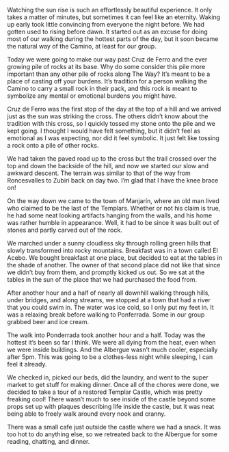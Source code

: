 Watching the sun rise is such an effortlessly beautiful experience. It
only takes a matter of minutes, but sometimes it can feel like an eternity.
Waking up early took little convincing from everyone the night before. We had
gotten used to rising before dawn. It started out as an excuse for doing most
of our walking during the hottest parts of the day, but it soon became the
natural way of the Camino, at least for our group.

Today we were going to make our way past Cruz de Ferro and the ever growing pile
of rocks at its base. Why do some consider this pile more important than any
other pile of rocks along The Way? It’s meant to be a place of casting off your
burdens. It’s tradition for a person walking the Camino to carry a small rock
in their pack, and this rock is meant to symbolize any mental or emotional
burdens you might have.

Cruz de Ferro was the first stop of the day at the top of a hill and we arrived
just as the sun was striking the cross. The others didn’t know about the
tradition with this cross, so I quickly tossed my stone onto the pile and we
kept going. I thought I would have felt something, but it didn’t feel as
emotional as I was expecting, nor did it feel symbolic. It just felt like
tossing a rock onto a pile of other rocks.

We had taken the paved road up to the cross but the trail crossed over the top
and down the backside of the hill, and now we started our slow and awkward
descent. The terrain was similar to that of the way from Roncesvalles to Zubiri
back on day two. I’m glad that I have the knee brace on!

On the way down we came to the town of Manjarín, where an old man lived who
claimed to be the last of the Templars. Whether or not his claim is true, he
had some neat looking artifacts hanging from the walls, and his home was rather
humble in appearance. Well, it had to be since it was built out of stones and
partly carved out of the rock.

We marched under a sunny cloudless sky through rolling green hills that slowly
transformed into rocky mountains. Breakfast was in a town called El Acebo. We
bought breakfast at one place, but decided to eat at the tables in the shade of
another. The owner of that second place did not like that since we didn’t buy
from them, and promptly kicked us out. So we sat at the tables in the sun of
the place that we had purchased the food from.

After another hour and a half of nearly all downhill walking through hills,
under bridges, and along streams, we stopped at a town that had a river that
you could swim in. The water was ice cold, so I only put my feet in. It was a
relaxing break before walking to Ponferrada. Some in our group grabbed beer and
ice cream.

The walk into Ponderrada took another hour and a half.  Today was the hottest
it’s been so far I think. We were all dying from the heat, even when we were
inside buildings. And the Albergue wasn’t much cooler, especially after 5pm.
This was going to be a clothes-less night while sleeping, I can feel it
already.

We checked in, picked our beds, did the laundry, and went to the super market to
get stuff for making dinner. Once all of the chores were done, we decided to
take a tour of a restored Templar Castle, which was pretty freaking cool! There
wasn’t much to see inside of the castle beyond some props set up with plaques
describing life inside the castle, but it was neat being able to freely walk
around every nook and cranny.

There was a small cafe just outside the castle where we had a snack. It was too
hot to do anything else, so we retreated back to the Albergue for some reading,
chatting, and dinner.
